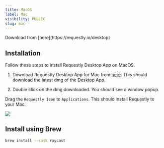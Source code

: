 ```yaml
---
title: MacOS
label: Mac
visibility: PUBLIC
slug: mac
---
```


<Callout type="info">
  Download from [here](https://requestly.io/desktop)
</Callout>

## Installation

Follow these steps to install Requestly Desktop App on MacOS.

1. Download Requestly Desktop App for Mac from [here](https://requestly.io/desktop). This should download the latest dmg of the Desktop App.

2) Double click on the dmg downloaded. You should see a window popup.

Drag the `Requestly Icon` to `Applications`. This should install Requestly to your Mac.

<Image src="https://cdn.hashnode.com/res/hashnode/image/upload/v1721149412143/fe5692e4-9f20-4b8b-af0c-aa9660b589c7.gif" align="center" />

## Install using Brew

```bash
brew install --cask raycast
```
